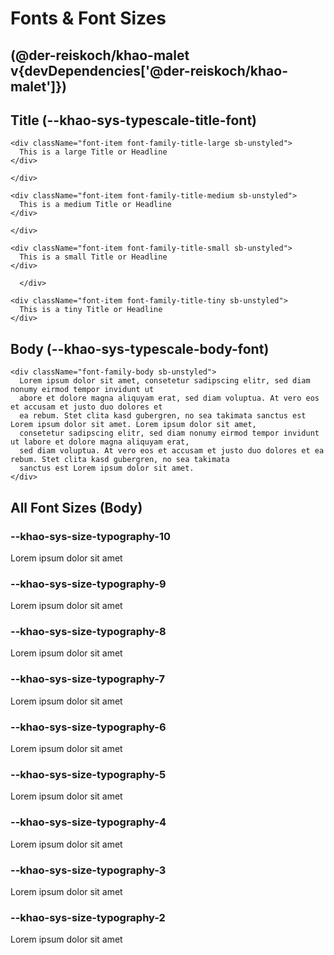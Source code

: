 
<Meta title="Khao Malet/Fonts & Font Sizes" />

# Fonts & Font Sizes

## (@der-reiskoch/khao-malet v{devDependencies['@der-reiskoch/khao-malet']})

## Title (--khao-sys-typescale-title-font)
 

<div className="sb-container">
  <div className='container'>

    <div className="font-item font-family-title-large sb-unstyled">
      This is a large Title or Headline
    </div>

    </div>
 </div>

 <div className="sb-container">
  <div className='container'>

    <div className="font-item font-family-title-medium sb-unstyled">
      This is a medium Title or Headline
    </div>

    </div>
 </div> 


 <div className="sb-container">
  <div className='container'> 

    <div className="font-item font-family-title-small sb-unstyled">
      This is a small Title or Headline
    </div>

      </div>
 </div>

<div className="sb-container">
  <div className='container'> 

    <div className="font-item font-family-title-tiny sb-unstyled">
      This is a tiny Title or Headline
    </div>



  </div>
 </div>




## Body (--khao-sys-typescale-body-font)



<div className="sb-container">
  <div className='container'>

    <div className="font-family-body sb-unstyled">
      Lorem ipsum dolor sit amet, consetetur sadipscing elitr, sed diam nonumy eirmod tempor invidunt ut
      abore et dolore magna aliquyam erat, sed diam voluptua. At vero eos et accusam et justo duo dolores et
      ea rebum. Stet clita kasd gubergren, no sea takimata sanctus est Lorem ipsum dolor sit amet. Lorem ipsum dolor sit amet,
      consetetur sadipscing elitr, sed diam nonumy eirmod tempor invidunt ut labore et dolore magna aliquyam erat,
      sed diam voluptua. At vero eos et accusam et justo duo dolores et ea rebum. Stet clita kasd gubergren, no sea takimata
      sanctus est Lorem ipsum dolor sit amet.
    </div>

  </div>
 </div>




## All Font Sizes (Body)




### --khao-sys-size-typography-10

<div className="sb-container">
  <div className="container">
    <div className="font-item">
      <div className="font-10 sb-unstyled">
        Lorem ipsum dolor sit amet
      </div>
    </div>
  </div>
</div>

### --khao-sys-size-typography-9

<div className="sb-container">
  <div className="container">
    <div className="font-item">
      <div className="font-9 sb-unstyled">
        Lorem ipsum dolor sit amet
      </div>
    </div>
  </div>
</div>

### --khao-sys-size-typography-8

<div className="sb-container">
  <div className="container">
    <div className="font-item">
      <div className="font-8 sb-unstyled">
        Lorem ipsum dolor sit amet
      </div>
    </div>
  </div>
</div>

### --khao-sys-size-typography-7

<div className="sb-container">
  <div className="container">
    <div className="font-item">
      <div className="font-7 sb-unstyled">
        Lorem ipsum dolor sit amet
      </div>
    </div>
  </div>
</div>

### --khao-sys-size-typography-6

<div className="sb-container">
  <div className="container">
    <div className="font-item">
      <div className="font-6 sb-unstyled">
        Lorem ipsum dolor sit amet
      </div>
    </div>
  </div>
</div>

### --khao-sys-size-typography-5

<div className="sb-container">
  <div className="container">
    <div className="font-item">
      <div className="font-5 sb-unstyled">
        Lorem ipsum dolor sit amet
      </div>
    </div>
  </div>
</div>

### --khao-sys-size-typography-4

<div className="sb-container">
  <div className="container">
    <div className="font-item">
      <div className="font-4 sb-unstyled">
        Lorem ipsum dolor sit amet
      </div>
    </div>
  </div>
</div>

### --khao-sys-size-typography-3

<div className="sb-container">
  <div className="container">
    <div className="font-item">
      <div className="font-3 sb-unstyled">
        Lorem ipsum dolor sit amet
      </div>
    </div>
  </div>
</div>

### --khao-sys-size-typography-2

<div className="sb-container">
  <div className="container">
    <div className="font-item">
      <div className="font-2 sb-unstyled">
        Lorem ipsum dolor sit amet
      </div>
    </div>
  </div>
</div>

<style>
  {`

  .sb-container {
    margin-top: 24px;
    margin-bottom: 48px;
  }

  .container {
    display:flex;
    flex-direction: column;
    justify-content: flex-start;
    align-items: flex-start;
    flex-wrap: wrap;
    
  }

  .font-family-body {
    background-color: var(--khao-sys-color-surface);
    font-family: var(--khao-sys-typescale-body-font);
    line-height: var(--khao-sys-typescale-body-line-height);
    width: 50%;
    padding: var(--khao-sys-size-regular-2) var(--khao-sys-size-regular-4);
  }

  .font-family-title-large {
    background-color: var(--khao-sys-color-surface);
    font-family: var(--khao-sys-typescale-title-font);
    font-size: var(--khao-sys-typescale-title-large-size);
    font-weight: var(--khao-sys-typescale-title-large-weight);
    line-heigh: var(--khao-sys-typescale-title-large-line-height);
  }

  .font-family-title-medium {
    background-color: var(--khao-sys-color-surface);
    font-family: var(--khao-sys-typescale-title-font);
    font-size: var(--khao-sys-typescale-title-medium-size);
    font-weight: var(--khao-sys-typescale-title-medium-weight);
    line-heigh: var(--khao-sys-typescale-title-medium-line-height);
  }


  .font-family-title-small {
    background-color: var(--khao-sys-color-surface);
    font-family: var(--khao-sys-typescale-title-font);
    font-size: var(--khao-sys-typescale-title-small-size);
    font-weight: var(--khao-sys-typescale-title-small-weight);
    line-heigh: var(--khao-sys-typescale-title-small-line-height);
  }

  .font-family-title-tiny {
    background-color: var(--khao-sys-color-surface);
    font-family: var(--khao-sys-typescale-title-font);
    font-size: var(--khao-sys-typescale-title-tiny-size);
    font-weight: var(--khao-sys-typescale-title-tiny-weight);
    line-heigh: var(--khao-sys-typescale-title-tiny-line-height);
  }

  .font-item {
    background-color: var(--khao-sys-color-surface);
    align-items: flex-start;
    display:flex;
    flex-direction: column;
    font-family: var(--khao-sys-typescale-body-font);
    justify-content: center;
    width: 100%;
    height: 60px;
    padding: var(--khao-sys-size-regular-2) var(--khao-sys-size-regular-4);

    div {
      wrap: no-wrap;
    }

  }

  .font-2 {
      p {
        font-size: var(--khao-sys-size-typography-2);
      }
  }

  .font-3 {
      p {
        font-size: var(--khao-sys-size-typography-3);
      }
  }

  .font-4 {
      p {
        font-size: var(--khao-sys-size-typography-4);
      }
  }

  .font-5 {
      p {
        font-size: var(--khao-sys-size-typography-5);
      }
  }

  .font-6 {
      p {
        font-size: var(--khao-sys-size-typography-6);
      }
  }

  .font-7 {
      p {
        font-size: var(--khao-sys-size-typography-7);
      }
  }

  .font-8 {
      p {
        font-size: var(--khao-sys-size-typography-8);
      }
  }

  .font-9 {
      p {
        font-size: var(--khao-sys-size-typography-9);
      }
  }

  .font-10 {
      p {
        font-size: var(--khao-sys-size-typography-10);
        
      }
  }


  `}
</style>
